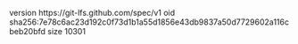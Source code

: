 version https://git-lfs.github.com/spec/v1
oid sha256:7e78c6ac23d192c0f73d1b1a55d1856e43db9837a50d7729602a116cbeb20bfd
size 10301
